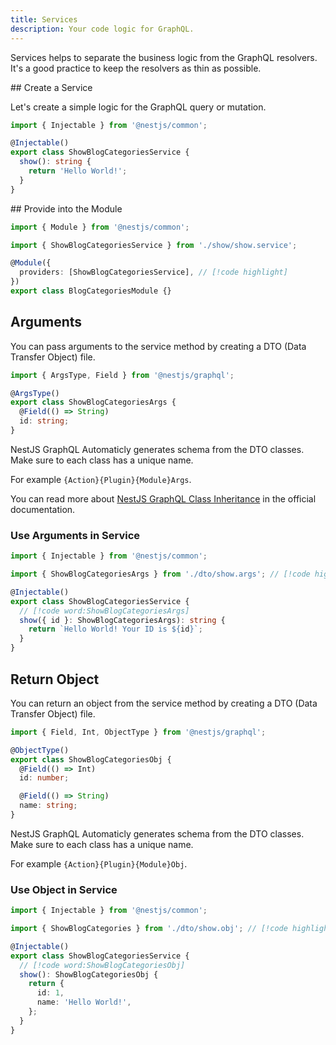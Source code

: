 ```yaml
---
title: Services
description: Your code logic for GraphQL.
---
```


Services helps to separate the business logic from the GraphQL resolvers. It's a good practice to keep the resolvers as thin as possible.


<Steps>
<Step>
## Create a Service

Let's create a simple logic for the GraphQL query or mutation.

```ts title="backend/plugins/blog/categories/show/show.service.ts"
import { Injectable } from '@nestjs/common';

@Injectable()
export class ShowBlogCategoriesService {
  show(): string {
    return 'Hello World!';
  }
}
```

</Step>
<Step>
## Provide into the Module

```ts title="backend/plugins/blog/categories/categories.module.ts"
import { Module } from '@nestjs/common';

import { ShowBlogCategoriesService } from './show/show.service';

@Module({
  providers: [ShowBlogCategoriesService], // [!code highlight]
})
export class BlogCategoriesModule {}
```

</Step>
</Steps>

## Arguments

<Steps>
<Step>

You can pass arguments to the service method by creating a DTO (Data Transfer Object) file.

```ts title="backend/plugins/blog/categories/show/dto/show.args.ts"
import { ArgsType, Field } from '@nestjs/graphql';

@ArgsType()
export class ShowBlogCategoriesArgs {
  @Field(() => String)
  id: string;
}
```

<Callout title="Schema GraphQL">
  NestJS GraphQL Automaticly generates schema from the DTO classes. Make sure to
  each class has a unique name.

For example `{Action}{Plugin}{Module}Args`.

</Callout>

You can read more about [NestJS GraphQL Class Inheritance](https://docs.nestjs.com/graphql/resolvers#class-inheritance) in the official documentation.

</Step>
<Step>

### Use Arguments in Service

```ts title="backend/plugins/blog/categories/show/show.service.ts"
import { Injectable } from '@nestjs/common';

import { ShowBlogCategoriesArgs } from './dto/show.args'; // [!code highlight]

@Injectable()
export class ShowBlogCategoriesService {
  // [!code word:ShowBlogCategoriesArgs]
  show({ id }: ShowBlogCategoriesArgs): string {
    return `Hello World! Your ID is ${id}`;
  }
}
```

</Step>
</Steps>

## Return Object

<Steps>
<Step>

You can return an object from the service method by creating a DTO (Data Transfer Object) file.

```ts title="backend/plugins/blog/categories/show/dto/show.obj.ts"
import { Field, Int, ObjectType } from '@nestjs/graphql';

@ObjectType()
export class ShowBlogCategoriesObj {
  @Field(() => Int)
  id: number;

  @Field(() => String)
  name: string;
}
```

<Callout title="Schema GraphQL">
  NestJS GraphQL Automaticly generates schema from the DTO classes. Make sure to
  each class has a unique name.

For example `{Action}{Plugin}{Module}Obj`.

</Callout>

</Step>
<Step>

### Use Object in Service

```ts title="backend/plugins/blog/categories/show/show.service.ts"
import { Injectable } from '@nestjs/common';

import { ShowBlogCategories } from './dto/show.obj'; // [!code highlight]

@Injectable()
export class ShowBlogCategoriesService {
  // [!code word:ShowBlogCategoriesObj]
  show(): ShowBlogCategoriesObj {
    return {
      id: 1,
      name: 'Hello World!',
    };
  }
}
```

</Step>
</Steps>
